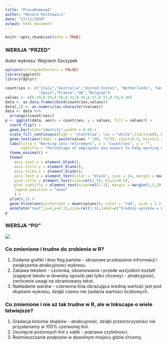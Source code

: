 ```yaml
---
title: "PracaDomowa4"
author: "Renata Rólkiewicz"
date: "17/11/2019"
output: html_document
---
```


```r
knitr::opts_chunk$set(echo = TRUE)
```


### WERSJA "PRZED"

Autor wykresu: Wojciech Szczypek

```r
options(stringsAsFactors = FALSE)
library(ggplot2)
library(dplyr)

countries <- c("Italy","Australia","United States", "Netherlands", "Germany",
               "Spain","France","UK","Belgium")
values <- c(0.59,0.59,0.59,0.32,0.45,0.57,0.57,0.54,0.46)
data <- as.data.frame(cbind(countries,values))
data[,2] <- as.numeric(as.character(values))
data <- data %>%
  arrange((countries))
p <- ggplot(data, aes(x = countries, y = values, fill = values)) +
  coord_flip() +
  geom_bar(stat="identity",width = 0.6) +
  scale_fill_continuous(high = "steelblue", low = "white",limits=c(0, 0.6)) +
  geom_text(aes(label = paste(values * 100, "%")), vjust=0.4, hjust=1.3, size=4.5, color = "white") +
  labs(title = "Working into retirement", x = "Countries", y = "",
       subtitle = "Percentage of employees who expect to keep earning money in retirement") +
  theme_minimal() +
  theme(
    axis.text.x = element_blank(),
    axis.title.y = element_blank(),
    axis.ticks.x = element_blank(),
    axis.text.y = element_text(color = "black", size = 14, margin = margin(15,0,5,5)),
    plot.title = element_text(size=rel(2.5), hjust=0.5),
    plot.subtitle = element_text(size=rel(1.1), margin = margin(5,5,20,5), hjust=0.5),
    legend.position = "none"
    ) + 
  ylim(0,1) +
  geom_hline(aes(yintercept = mean(values)), color = "red", size = 1.1, alpha = 0.7,lty="dashed") +
  annotate("text",x=4,y=0.72,size=rel(3.5),label=c("Średnia wyników = 0.52%"), color = "red")
p

```

### WERSJA "PO"

![](C:/Users/acer/Desktop/wykres_svg.svg)


### Co zmienione i trudne do zrobienia w R?
1. Dodanie grafiki i ikon flag państw - obrazowe przekazanie infrormacji i zwiększenie atrakcyjności wykresu.
2. Zabawa tekstem - czcionka, obramowanie i przede wszystkim kształt (zagięcie tekstu w dowolny sposób jaki tylko chcemy) - atrakcyjność, zwrócenie uwagi na obramowany tekst.
3. Nakładanie warstw - czerwona linia obrazująca średnią wartość jest pod słupkami wykresu, dzięki czemu nie zasłania wartości liczbowych.

### Co zmienione i nie aż tak trudne w R, ale w Inkscape o wiele łatwiejsze?
1. Gradacja kolorów słupków - atrakcyjność, dzięki przezroczystości nie przysłaniamy w 100% czerwonej linii.
2. Usunięcie poziomych linii z siatki - poprawa czytelnosci.
3. Rozmieszczanie podpisów w dowolnym miejscu gdzie chcemy.
